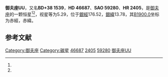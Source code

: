 {{Starbox begin
| name = 御夫座UU
}}
{{Starbox observe
| epoch = [[J2000.0|J2000.0]]
| constell = [[御夫座|御夫座]]<ref name=SIMBAD>{{cite web
 | url=http://simbad.u-strasbg.fr/simbad/sim-id?Ident=HR+2405
 | title =Pulsating variable Star
 | publisher=Centre de Données astronomiques de Strasbourg
 | work=SIMBAD
 | accessdate=2012-07-13}}</ref><ref name=DATA>{{cite web
 | url=http://vizier.u-strasbg.fr/viz-bin/VizieR-5?-out.add=.&-source=5050&-corr=PK=HR&-out.max=9999&HR=2405
 | title=VizieR Detailed Page
 | accessdate=2012-07-13
 | archive-date=2016-03-05
 | archive-url=https://web.archive.org/web/20160305021849/http://vizier.u-strasbg.fr/viz-bin/VizieR-5?-out.add=.&-source=5050&-corr=PK=HR&-out.max=9999&HR=2405
 }}</ref>
| 星官 = 
| ra = {{RA|6|36|32.9}}<ref name=SIMBAD /><ref name=DATA />
| dec = {{DEC|+38|26|43}}<ref name=SIMBAD /><ref name=DATA />
| appmag_v = 5.29<ref name=SIMBAD /><ref name=DATA />
}}
{{Starbox character
| class = C5II<ref name=SIMBAD /><ref name=DATA />
| b-v = 2.61<ref name=SIMBAD /><ref name=DATA />
| u-b = <ref name=SIMBAD /><ref name=DATA />
| r-i = 1.43<ref name=SIMBAD /><ref name=DATA />
| variable = 
}}
{{Starbox astrometry
| radial_v = 
| prop_mo_ra = 12
| parallax = 0.005
| p_error = 
}}
{{Starbox catalog
| names =BD+38 1539，[[SAO星表|SAO]] 59280，[[HD星表|HD]] 46687，[[HR星表|HR]] 2405}}
{{Starbox reference |Simbad=HR+2405}}
{{Starbox end}}

'''御夫座UU'''，又名'''BD+38 1539'''，'''HD 46687'''、'''SAO 59280'''、'''HR 2405'''，是[[御夫座|御夫座]]的一颗恒星<ref name=SIMBAD /><ref name=DATA />，视星等为5.29，位于[[銀道座標系|銀經]]176.52，[[銀道座標系|銀緯]]13.78，其[[B1900.0|B1900.0]]坐标为赤經{{RA|6|29|40.3}}，赤緯{{DEC|+38|13.78|34}}。

== 参考文献 ==
{{reflist}}

{{star-stub}}

{{御夫座恒星}}
[[Category:御夫座|Category:御夫座]]
[[Category:碳星|Category:碳星]]
[[Category:HD和HDE天體|46687]]
[[Category:HR天體|2405]]
[[Category:SAO天體|59280]]
[[Category:以變星命名法命名的天體|御夫座UU]]